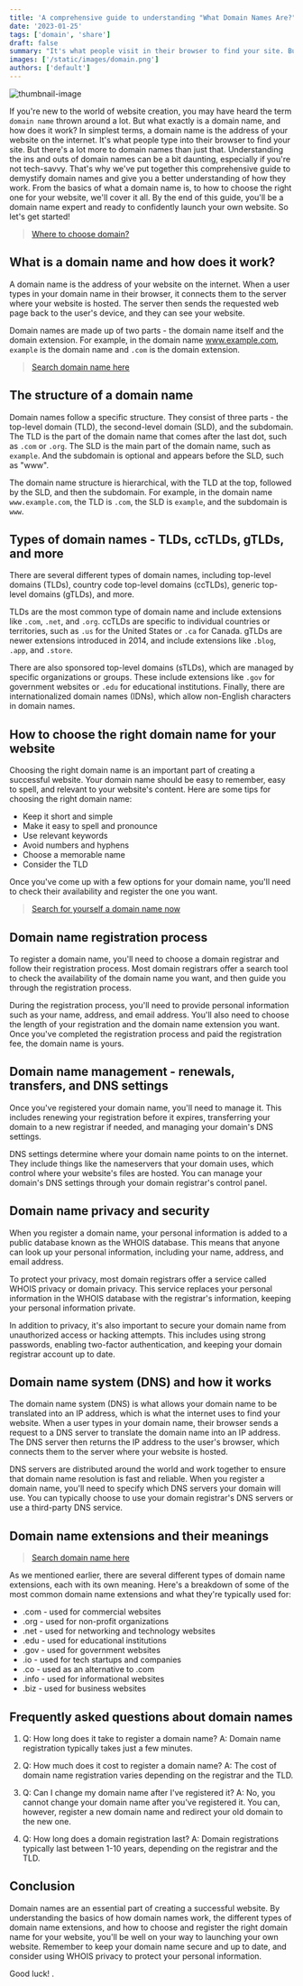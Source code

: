 ```yaml
---
title: 'A comprehensive guide to understanding "What Domain Names Are?" and "How They Work?"'
date: '2023-01-25'
tags: ['domain', 'share']
draft: false
summary: "It's what people visit in their browser to find your site. But domain names are much more than that. Therefore, let's get started!"
images: ['/static/images/domain.png']
authors: ['default']
---
```



![thumbnail-image](/static/images/domain.png)

If you're new to the world of website creation, you may have heard the term `domain name` thrown around a lot. But what exactly is a domain name, and how does it work? In simplest terms, a domain name is the address of your website on the internet. It's what people type into their browser to find your site. But there's a lot more to domain names than just that. Understanding the ins and outs of domain names can be a bit daunting, especially if you're not tech-savvy. That's why we've put together this comprehensive guide to demystify domain names and give you a better understanding of how they work. From the basics of what a domain name is, to how to choose the right one for your website, we'll cover it all. By the end of this guide, you'll be a domain name expert and ready to confidently launch your own website. So let's get started!

> [Where to choose domain?](https://sovrn.co/1myprno)

## What is a domain name and how does it work?

A domain name is the address of your website on the internet. When a user types in your domain name in their browser, it connects them to the server where your website is hosted. The server then sends the requested web page back to the user's device, and they can see your website.

Domain names are made up of two parts - the domain name itself and the domain extension. For example, in the domain name www.example.com, `example` is the domain name and `.com` is the domain extension.

> [Search domain name here](https://sovrn.co/1myprno)

## The structure of a domain name

Domain names follow a specific structure. They consist of three parts - the top-level domain (TLD), the second-level domain (SLD), and the subdomain. The TLD is the part of the domain name that comes after the last dot, such as `.com` or `.org`. The SLD is the main part of the domain name, such as `example`. And the subdomain is optional and appears before the SLD, such as "www".

The domain name structure is hierarchical, with the TLD at the top, followed by the SLD, and then the subdomain. For example, in the domain name `www.example.com`, the TLD is `.com`, the SLD is `example`, and the subdomain is `www`.

## Types of domain names - TLDs, ccTLDs, gTLDs, and more

There are several different types of domain names, including top-level domains (TLDs), country code top-level domains (ccTLDs), generic top-level domains (gTLDs), and more.

TLDs are the most common type of domain name and include extensions like `.com`, `.net`, and `.org`. ccTLDs are specific to individual countries or territories, such as `.us` for the United States or `.ca` for Canada. gTLDs are newer extensions introduced in 2014, and include extensions like `.blog`, `.app`, and `.store`.

There are also sponsored top-level domains (sTLDs), which are managed by specific organizations or groups. These include extensions like `.gov` for government websites or `.edu` for educational institutions. Finally, there are internationalized domain names (IDNs), which allow non-English characters in domain names.

## How to choose the right domain name for your website

Choosing the right domain name is an important part of creating a successful website. Your domain name should be easy to remember, easy to spell, and relevant to your website's content. Here are some tips for choosing the right domain name:

-   Keep it short and simple
-   Make it easy to spell and pronounce
-   Use relevant keywords
-   Avoid numbers and hyphens
-   Choose a memorable name
-   Consider the TLD

Once you've come up with a few options for your domain name, you'll need to check their availability and register the one you want.

> [Search for yourself a domain name now](https://sovrn.co/1myprno)

## Domain name registration process

To register a domain name, you'll need to choose a domain registrar and follow their registration process. Most domain registrars offer a search tool to check the availability of the domain name you want, and then guide you through the registration process.

During the registration process, you'll need to provide personal information such as your name, address, and email address. You'll also need to choose the length of your registration and the domain name extension you want. Once you've completed the registration process and paid the registration fee, the domain name is yours.

## Domain name management - renewals, transfers, and DNS settings

Once you've registered your domain name, you'll need to manage it. This includes renewing your registration before it expires, transferring your domain to a new registrar if needed, and managing your domain's DNS settings.

DNS settings determine where your domain name points to on the internet. They include things like the nameservers that your domain uses, which control where your website's files are hosted. You can manage your domain's DNS settings through your domain registrar's control panel.

## Domain name privacy and security

When you register a domain name, your personal information is added to a public database known as the WHOIS database. This means that anyone can look up your personal information, including your name, address, and email address.

To protect your privacy, most domain registrars offer a service called WHOIS privacy or domain privacy. This service replaces your personal information in the WHOIS database with the registrar's information, keeping your personal information private.

In addition to privacy, it's also important to secure your domain name from unauthorized access or hacking attempts. This includes using strong passwords, enabling two-factor authentication, and keeping your domain registrar account up to date.

## Domain name system (DNS) and how it works

The domain name system (DNS) is what allows your domain name to be translated into an IP address, which is what the internet uses to find your website. When a user types in your domain name, their browser sends a request to a DNS server to translate the domain name into an IP address. The DNS server then returns the IP address to the user's browser, which connects them to the server where your website is hosted.

DNS servers are distributed around the world and work together to ensure that domain name resolution is fast and reliable. When you register a domain name, you'll need to specify which DNS servers your domain will use. You can typically choose to use your domain registrar's DNS servers or use a third-party DNS service.

## Domain name extensions and their meanings

> [Search domain name here](https://sovrn.co/1myprno)

As we mentioned earlier, there are several different types of domain name extensions, each with its own meaning. Here's a breakdown of some of the most common domain name extensions and what they're typically used for:

-   .com - used for commercial websites
-   .org - used for non-profit organizations
-   .net - used for networking and technology websites
-   .edu - used for educational institutions
-   .gov - used for government websites
-   .io - used for tech startups and companies
-   .co - used as an alternative to .com
-   .info - used for informational websites
-   .biz - used for business websites

## Frequently asked questions about domain names

1. Q: How long does it take to register a domain name? A: Domain name registration typically takes just a few minutes.

2. Q: How much does it cost to register a domain name? A: The cost of domain name registration varies depending on the registrar and the TLD.

3. Q: Can I change my domain name after I've registered it? A: No, you cannot change your domain name after you've registered it. You can, however, register a new domain name and redirect your old domain to the new one.

4. Q: How long does a domain registration last? A: Domain registrations typically last between 1-10 years, depending on the registrar and the TLD.

## Conclusion

Domain names are an essential part of creating a successful website. By understanding the basics of how domain names work, the different types of domain name extensions, and how to choose and register the right domain name for your website, you'll be well on your way to launching your own website. Remember to keep your domain name secure and up to date, and consider using WHOIS privacy to protect your personal information.

Good luck! <Twemoji emoji="clinking-beer-mugs" />.
